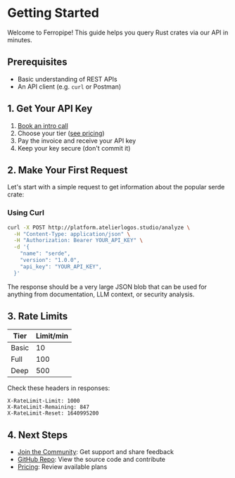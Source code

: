 # Getting Started

Welcome to Ferropipe! This guide helps you query Rust crates via our API in minutes.

## Prerequisites

- Basic understanding of REST APIs
- An API client (e.g. `curl` or Postman)

## 1. Get Your API Key

1. [Book an intro call](https://cal.com/team/atelier-logos/ferropipe-intro)
2. Choose your tier ([see pricing](/docs/pricing))
3. Pay the invoice and receive your API key
4. Keep your key secure (don't commit it)

## 2. Make Your First Request

Let's start with a simple request to get information about the popular serde crate:

### Using Curl

```bash
curl -X POST http://platform.atelierlogos.studio/analyze \
  -H "Content-Type: application/json" \
  -H "Authorization: Bearer YOUR_API_KEY" \
  -d '{
    "name": "serde",
    "version": "1.0.0",
    "api_key": "YOUR_API_KEY",
  }'
```

The response should be a very large JSON blob that can be used for anything from documentation, LLM context, or security analysis. 

## 3. Rate Limits

<table className="min-w-full border border-border text-sm mb-6">
  <thead className="bg-muted/50">
    <tr>
      <th className="px-4 py-2 text-left">Tier</th>
      <th className="px-4 py-2 text-left">Limit/min</th>
    </tr>
  </thead>
  <tbody>
    <tr className="border-t">
      <td className="px-4 py-2">Basic</td>
      <td className="px-4 py-2">10</td>
    </tr>
    <tr className="border-t">
      <td className="px-4 py-2">Full</td>
      <td className="px-4 py-2">100</td>
    </tr>
    <tr className="border-t">
      <td className="px-4 py-2">Deep</td>
      <td className="px-4 py-2">500</td>
    </tr>
  </tbody>
</table>

Check these headers in responses:

```
X-RateLimit-Limit: 1000
X-RateLimit-Remaining: 847
X-RateLimit-Reset: 1640995200
```

## 4. Next Steps

- [Join the Community](https://join.slack.com/t/atelierlogos/shared_invite/zt-384mjl0hs-X2WTb8sc1xFrrDKULcgboQ): Get support and share feedback
- [GitHub Repo](https://github.com/Atelier-Logos/ferropipe): View the source code and contribute
- [Pricing](/docs/pricing): Review available plans

